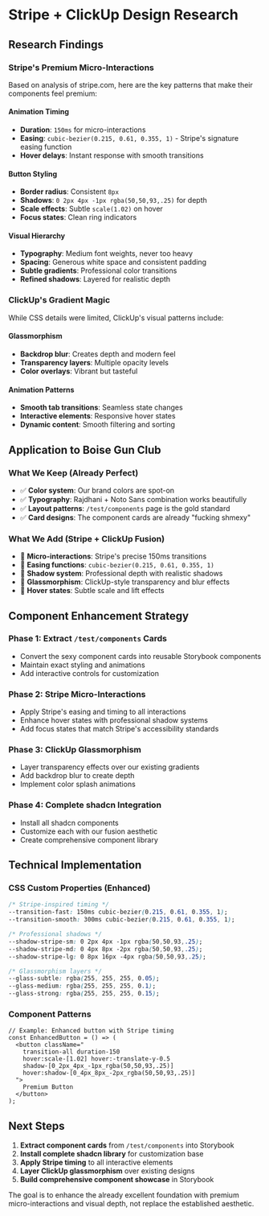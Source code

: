 
<Meta title="Design Research/Stripe + ClickUp Analysis" />

# Stripe + ClickUp Design Research

## Research Findings

### Stripe's Premium Micro-Interactions

Based on analysis of stripe.com, here are the key patterns that make their components feel premium:

#### Animation Timing
- **Duration**: `150ms` for micro-interactions
- **Easing**: `cubic-bezier(0.215, 0.61, 0.355, 1)` - Stripe's signature easing function
- **Hover delays**: Instant response with smooth transitions

#### Button Styling
- **Border radius**: Consistent `8px` 
- **Shadows**: `0 2px 4px -1px rgba(50,50,93,.25)` for depth
- **Scale effects**: Subtle `scale(1.02)` on hover
- **Focus states**: Clean ring indicators

#### Visual Hierarchy
- **Typography**: Medium font weights, never too heavy
- **Spacing**: Generous white space and consistent padding
- **Subtle gradients**: Professional color transitions
- **Refined shadows**: Layered for realistic depth

### ClickUp's Gradient Magic

While CSS details were limited, ClickUp's visual patterns include:

#### Glassmorphism
- **Backdrop blur**: Creates depth and modern feel
- **Transparency layers**: Multiple opacity levels
- **Color overlays**: Vibrant but tasteful

#### Animation Patterns
- **Smooth tab transitions**: Seamless state changes
- **Interactive elements**: Responsive hover states
- **Dynamic content**: Smooth filtering and sorting

## Application to Boise Gun Club

### What We Keep (Already Perfect)
- ✅ **Color system**: Our brand colors are spot-on
- ✅ **Typography**: Rajdhani + Noto Sans combination works beautifully  
- ✅ **Layout patterns**: `/test/components` page is the gold standard
- ✅ **Card designs**: The component cards are already "fucking shmexy"

### What We Add (Stripe + ClickUp Fusion)
- 🎯 **Micro-interactions**: Stripe's precise 150ms transitions
- 🎯 **Easing functions**: `cubic-bezier(0.215, 0.61, 0.355, 1)`
- 🎯 **Shadow system**: Professional depth with realistic shadows
- 🎯 **Glassmorphism**: ClickUp-style transparency and blur effects
- 🎯 **Hover states**: Subtle scale and lift effects

## Component Enhancement Strategy

### Phase 1: Extract `/test/components` Cards
- Convert the sexy component cards into reusable Storybook components
- Maintain exact styling and animations
- Add interactive controls for customization

### Phase 2: Stripe Micro-Interactions
- Apply Stripe's easing and timing to all interactions
- Enhance hover states with professional shadow systems
- Add focus states that match Stripe's accessibility standards

### Phase 3: ClickUp Glassmorphism
- Layer transparency effects over our existing gradients
- Add backdrop blur to create depth
- Implement color splash animations

### Phase 4: Complete shadcn Integration
- Install all shadcn components
- Customize each with our fusion aesthetic
- Create comprehensive component library

## Technical Implementation

### CSS Custom Properties (Enhanced)
```css
/* Stripe-inspired timing */
--transition-fast: 150ms cubic-bezier(0.215, 0.61, 0.355, 1);
--transition-smooth: 300ms cubic-bezier(0.215, 0.61, 0.355, 1);

/* Professional shadows */
--shadow-stripe-sm: 0 2px 4px -1px rgba(50,50,93,.25);
--shadow-stripe-md: 0 4px 8px -2px rgba(50,50,93,.25);
--shadow-stripe-lg: 0 8px 16px -4px rgba(50,50,93,.25);

/* Glassmorphism layers */
--glass-subtle: rgba(255, 255, 255, 0.05);
--glass-medium: rgba(255, 255, 255, 0.1);
--glass-strong: rgba(255, 255, 255, 0.15);
```

### Component Patterns
```tsx
// Example: Enhanced button with Stripe timing
const EnhancedButton = () => (
  <button className="
    transition-all duration-150 
    hover:scale-[1.02] hover:-translate-y-0.5
    shadow-[0_2px_4px_-1px_rgba(50,50,93,.25)]
    hover:shadow-[0_4px_8px_-2px_rgba(50,50,93,.25)]
  ">
    Premium Button
  </button>
);
```

## Next Steps

1. **Extract component cards** from `/test/components` into Storybook
2. **Install complete shadcn library** for customization base
3. **Apply Stripe timing** to all interactive elements  
4. **Layer ClickUp glassmorphism** over existing designs
5. **Build comprehensive component showcase** in Storybook

The goal is to enhance the already excellent foundation with premium micro-interactions and visual depth, not replace the established aesthetic.
